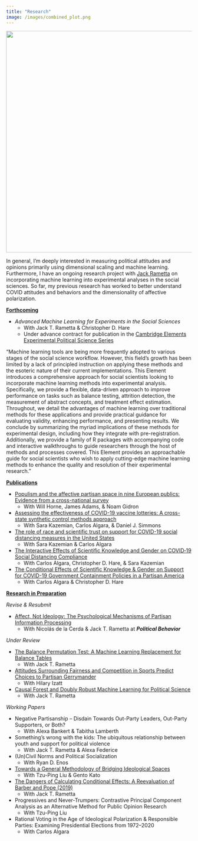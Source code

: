 ```yaml
---
title: "Research"
image: /images/combined_plot.png
---
```


![](/images/combined_plot.png){width="600"}

In general, I'm deeply interested in measuring political attitudes and opinions primarily using dimensional scaling and machine learning. Furthermore, I have an ongoing research project with [Jack Rametta](https://jackrametta.com/) on incorporating machine learning into experimental analyses in the social sciences. So far, my previous research has worked to better understand COVID attitudes and behaviors and the dimensionality of affective polarization.

[**Forthcoming**]{.underline}

-   *Advanced Machine Learning for Experiments in the Social Sciences*
    -   With Jack T. Rametta & Christopher D. Hare
    -   Under advance contract for publication in the [Cambridge Elements Experimental Political Science Series](https://www.cambridge.org/core/publications/elements/experimental-political-science)

"Machine learning tools are being more frequently adopted to various stages of the social science workflow. However, this field's growth has been limited by a lack of principled instruction on applying these methods and the esoteric nature of their current implementations. This Element introduces a comprehensive approach for social scientists looking to incorporate machine learning methods into experimental analysis. Specifically, we provide a flexible, data-driven approach to improve performance on tasks such as balance testing, attrition detection, the measurement of abstract concepts, and treatment effect estimation. Throughout, we detail the advantages of machine learning over traditional methods for these applications and provide practical guidance for evaluating validity, enhancing performance, and presenting results. We conclude by summarizing the myriad implications of these methods for experimental design, including how they integrate with pre-registration. Additionally, we provide a family of R packages with accompanying code and interactive walkthroughs to guide researchers through the host of methods and processes covered. This Element provides an approachable guide for social scientists who wish to apply cutting-edge machine learning methods to enhance the quality and resolution of their experimental research."

[**Publications**]{.underline}

-   [Populism and the affective partisan space in nine European publics: Evidence from a cross-national survey](https://www.frontiersin.org/articles/10.3389/fpos.2022.984238/full)
    -   With Will Horne, James Adams, & Noam Gidron
-   [Assessing the effectiveness of COVID-19 vaccine lotteries: A cross-state synthetic control methods approach](https://journals.plos.org/plosone/article?id=10.1371/journal.pone.0274374)
    -   With Sara Kazemian, Carlos Algara, & Daniel J. Simmons
-   [The role of race and scientific trust on support for COVID-19 social distancing measures in the United States](https://journals.plos.org/plosone/article?id=10.1371/journal.pone.0254127)
    -   With Sara Kazemian & Carlos Algara
-   [The Interactive Effects of Scientific Knowledge and Gender on COVID‐19 Social Distancing Compliance](https://onlinelibrary.wiley.com/doi/full/10.1111/ssqu.12894?casa_token=6e7Z-ZCUfysAAAAA%3A7yZfCaBB6TX6sbWXZlMGrZmmcDZlneO3w7sWqCka2PjzZCXBlOI7ghtgfxdz9DOPDZVwhv7wRajHJfi4)
    -   With Carlos Algara, Christopher D. Hare, & Sara Kazemian
-   [The Conditional Effects of Scientific Knowledge & Gender on Support for COVID-19 Government Containment Policies in a Partisan America](https://www.cambridge.org/core/journals/politics-and-gender/article/conditional-effect-of-scientific-knowledge-and-gender-on-support-for-covid19-government-containment-policies-in-a-partisan-america/C4AEB27D4046433749A883941AC74809)
    -   With Carlos Algara & Christopher D. Hare

[**Research in Preparation**]{.underline}

*Revise & Resubmit*

-   [Affect, Not Ideology: The Psychological Mechanisms of Partisan Information Processing](https://osf.io/preprints/osf/4k38a)
    -   With Nicolás de la Cerda & Jack T. Rametta at ***Political Behavior***

*Under Review*

-   [The Balance Permutation Test: A Machine Learning Replacement for Balance Tables](https://osf.io/preprints/osf/xcwt9)
    -   With Jack T. Rametta
-   [Attitudes Surrounding Fairness and Competition in Sports Predict Choices to Partisan Gerrymander](https://osf.io/preprints/osf/bex4z)
    -   With Hilary Izatt
-   [Causal Forest and Doubly Robust Machine Learning for Political Science](https://osf.io/preprints/osf/nm9de)
    -   With Jack T. Rametta

*Working Papers*

-   Negative Partisanship -- Disdain Towards Out-Party Leaders, Out-Party Supporters, or Both?
    -   With Alexa Bankert & Tabitha Lamberth
-   Something’s wrong with the kids: The ubiquitous relationship between youth and support for political violence
    -   With Jack T. Rametta & Alexa Federice
-   (Un)Civil Norms and Political Socialization
    -   With Ryan D. Enos
-   [Towards a General Methodology of Bridging Ideological Spaces](https://www.researchgate.net/publication/343736604_Towards_a_General_Methodology_of_Bridging_Ideological_Spaces)
    -   With Tzu-Ping Liu & Gento Kato
-   [The Dangers of Calculating Conditional Effects: A Reevaluation of Barber and Pope (2019)](https://osf.io/preprints/osf/hwzsu)
    -   With Jack T. Rametta
-   Progressives and Never-Trumpers: Contrastive Principal Component Analysis as an Alternative Method for Public Opinion Research
    -   With Tzu-Ping Liu
-   Rational Voting in the Age of Ideological Polarization & Responsible Parties: Examining Presidential Elections from 1972--2020
    -   With Carlos Algara
